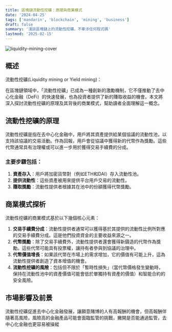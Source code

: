 ```yaml
---
title: 區塊鏈流動性挖礦：原理與商業模式
date: '2024-04-25'
tags: ['mandarin', 'blockchain', 'mining', 'business']
draft: false
summary: '淺談區塊鏈上的流動性挖礦，不牽涉任何程式碼'
lastmod: '2025-02-15'
---
```


![liquidity-mining-cover](/static/images/blockchain/liquidity-mining-cover.webp)

## 概述

流動性挖礦(Liquidity mining or Yield mining)：

在區塊鏈領域中，「流動性挖礦」已成為一種創新的激勵機制，它不僅推動了去中心化金融（DeFi）的快速發展，也為投資者提供了新的賺取收益的機會。本文將深入探討流動性挖礦的原理及其背後的商業模式，幫助讀者全面理解這一概念。

## 流動性挖礦的原理

流動性挖礦是指在去中心化金融中，用戶將其資產提供給某個協議的流動性池，以支持該協議的交易活動。作為回報，用戶會從協議中獲得新的代幣作為獎勵。這些代幣通常具有治理權或可以進一步用於獲得交易手續費的分成。

### 主要步驟包括：

1. **資產存入**：用戶將加密貨幣對（例如ETH和DAI）存入流動性池。
2. **提供流動性**：這些資產被用來提供平台用戶交易的流動性。
3. **賺取獎勵**：流動性提供者根據其在池中的份額獲得代幣獎勵。

## 商業模式探析

流動性挖礦的商業模式基於以下幾個核心元素：

1. **交易手續費分成**：流動性提供者通常可以獲得基於其提供的流動性比例所對應的交易手續費分成。這是他們投資資金的主要收益來源之一。
2. **代幣獎勵**：除了交易手續費外，流動性提供者還會獲得新鑄造的代幣作為獎勵。這些代幣可能具有投票權，讓持有者參與到協議的治理中。
3. **代幣價值增長**：如果該代幣在市場上的需求增加，它的價值有可能上升，這為流動性提供者創造了資本增值的機會。
4. **流動性挖礦的風險**：包括但不限於「暫時性損失」（當代幣價格發生變動時，保持在流動性池中的資產價值可能會低於單獨持有資產的價值）和智能合約的安全風險。

## 市場影響及前景

流動性挖礦促進去中心化金融發展，讓願意賭博的人有高報酬的機會，但高報酬伴隨著高風險，風險高的金融產品可能會面臨監管的挑戰，撇開是否能通過監管，去中心化金融也更容易被操縱
